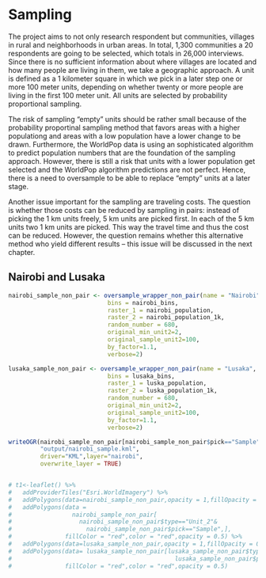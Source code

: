 # Sampling
The project aims to not only research respondent but communities, villages in rural and neighborhoods in urban areas. In total, 1,300 communities a 20 respondents are going to be selected, which totals in 26,000 interviews. Since there is no sufficient information about where villages are located and how many people are living in them, we take a geographic approach. A unit is defined as a 1 kilometer square in which we pick in a later step one or more 100 meter units, depending on whether twenty or more people are living in the first 100 meter unit. All units are selected by probability proportional sampling.  
  
The risk of sampling "empty" units should be rather small because of the probability proportinal sampling method that favors areas with a higher populationg and areas with a low population have a lower change to be drawn. Furthermore, the WorldPop data is using an sophisticated algorithm to predict population numbers that are the foundation of the sampling approach. However, there is still a risk that units with a lower population get selected and the WorldPop algorithm predictions are not perfect. Hence, there is a need to oversample to be able to replace "empty" units at a later stage.  
  
Another issue important for the sampling are traveling costs. The question is whether those costs can be reduced by sampling in pairs: instead of picking the 1 km units freely, 5 km units are picked first. In each of the 5 km units two 1 km units are picked. This way the travel time and thus the cost can be reduced. However, the question remains whether this alternative method who yield different results -- this issue will be discussed in the next chapter.  


## Nairobi and Lusaka

```r

nairobi_sample_non_pair <- oversample_wrapper_non_pair(name = "Nairobi",
                            bins = nairobi_bins,
                            raster_1 = nairobi_population,
                            raster_2 = nairobi_population_1k,
                            random_number = 680,
                            original_min_unit2=2,
                            original_sample_unit2=100,
                            by_factor=1.1,
                            verbose=2)

lusaka_sample_non_pair <- oversample_wrapper_non_pair(name = "Lusaka",
                            bins = lusaka_bins,
                            raster_1 = luska_population,
                            raster_2 = luska_population_1k,
                            random_number = 680,
                            original_min_unit2=2,
                            original_sample_unit2=100,
                            by_factor=1.1,
                            verbose=2)

```

```r
writeOGR(nairobi_sample_non_pair[nairobi_sample_non_pair$pick=="Sample",],
         "output/nairobi_sample.kml",
         driver="KML",layer="nairobi",
         overwrite_layer = TRUE)


# t1<-leaflet() %>%
#   addProviderTiles("Esri.WorldImagery") %>% 
#   addPolygons(data=nairobi_sample_non_pair,opacity = 1,fillOpacity = 0) %>%
#   addPolygons(data = 
#                 nairobi_sample_non_pair[
#                   nairobi_sample_non_pair$type=="Unit_2"&
#                     nairobi_sample_non_pair$pick=="Sample",],
#               fillColor = "red",color = "red",opacity = 0.5) %>% 
#   addPolygons(data=lusaka_sample_non_pair,opacity = 1,fillOpacity = 0) %>%
#   addPolygons(data= lusaka_sample_non_pair[lusaka_sample_non_pair$type=="Unit_2"&
#                                              lusaka_sample_non_pair$pick=="Sample",],
#               fillColor = "red",color = "red",opacity = 0.5) 


```
